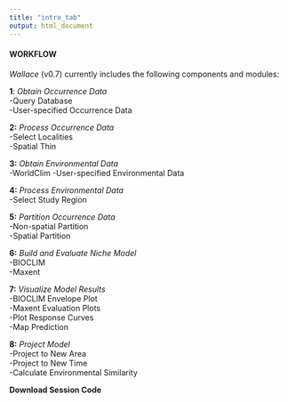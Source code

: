 ```yaml
---
title: "intro_tab"
output: html_document
---
```


#### WORKFLOW

*Wallace* (v0.7) currently includes the following components and modules:  

**1**: *Obtain Occurrence Data*  
-Query Database  
-User-specified Occurrence Data

**2:** *Process Occurrence Data*  
-Select Localities  
-Spatial Thin  

**3:** *Obtain Environmental Data*  
-WorldClim
-User-specified Environmental Data

**4:** *Process Environmental Data*  
-Select Study Region

**5:** *Partition Occurrence Data*  
-Non-spatial Partition  
-Spatial Partition  

**6:** *Build and Evaluate Niche Model*  
-BIOCLIM  
-Maxent  

**7:** *Visualize Model Results*  
-BIOCLIM Envelope Plot  
-Maxent Evaluation Plots  
-Plot Response Curves  
-Map Prediction  

**8:** *Project Model*  
-Project to New Area  
-Project to New Time  
-Calculate Environmental Similarity  

**Download Session Code**  
